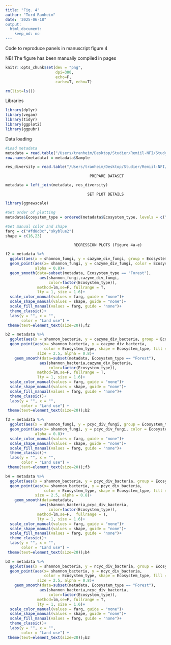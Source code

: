```yaml
---
title: "Fig. 4"
author: "Tord Ranheim"
date: '2025-06-18"
output:
  html_document:
    keep_md: no
---
```



Code to reproduce panels in manuscript figure 4

NB! The figure has been manually compiled in pages


```r
knitr::opts_chunk$set(dev = "png",
                      dpi=300,
                      echo=F,
                      cache=T, echo=T)
```


```r
rm(list=ls())
```


Libraries
```r
library(dplyr)
library(vegan)
library(tidyr)
library(ggplot2)
library(ggpubr)
```



Data loading
```r

#Load metadata
metadata = read.table("/Users/tranheim/Desktop/Studier/Remiil-NFI/Study 1/Processing/Metadata/Result/metadata.txt")
row.names(metadata) = metadata$Sample

```



```r

res_diversity = read.table("/Users/tranheim/Desktop/Studier/Remiil-NFI/Study 1/MS/Submission/NC/Code/Results/Diversity_results.txt")

```



                                         PREPARE DATASET
#############################################################################################


```r

metadata = left_join(metadata, res_diversity)

```

                                        SET PLOT DETAILS
#############################################################################################

```r
library(ggnewscale)

#Set order of plotting
metadata$Ecosystem_type = ordered(metadata$Ecosystem_type, levels = c("Grassland","Forest"))

#Set manual color and shape
farg = c("#fd8d3c","skyblue2")
shape = c(16,23)

```

                                  REGRESSION PLOTS (Figure 4a-e)
#############################################################################################

```r

f2 = metadata %>% 
  ggplot(aes(x = shannon_fungi, y = cazyme_div_fungi, group = Ecosystem_type)) +
  geom_point(aes(x= shannon_fungi, y = cazyme_div_fungi, color = Ecosystem_type, shape = Ecosystem_type, fill = Ecosystem_type),  size = 2.5,
             alpha = 0.8)+
  geom_smooth(data=subset(metadata, Ecosystem_type == "Forest"),
               aes(shannon_fungi,cazyme_div_fungi,
                   color=factor(Ecosystem_type)),
              method=lm,se=F, fullrange = T,
              lty = 1, size = 1.6)+
  scale_color_manual(values = farg, guide = "none")+
  scale_shape_manual(values = shape, guide = "none")+
  scale_fill_manual(values = farg, guide = "none")+
  theme_classic()+
  labs(y = "", x = "",
       color = "Land use") +
 theme(text=element_text(size=20));f2

```


```r

b2 = metadata %>% 
  ggplot(aes(x = shannon_bacteria, y = cazyme_div_bacteria, group = Ecosystem_type)) +
  geom_point(aes(x= shannon_bacteria, y = cazyme_div_bacteria, 
                 color = Ecosystem_type, shape = Ecosystem_type, fill = Ecosystem_type), 
              size = 2.5, alpha = 0.8)+
    geom_smooth(data=subset(metadata, Ecosystem_type == "Forest"),
               aes(shannon_bacteria,cazyme_div_bacteria,
                   color=factor(Ecosystem_type)),
              method=lm,se=F, fullrange = T,
              lty = 1, size = 1.6)+
  scale_color_manual(values = farg, guide = "none")+
  scale_shape_manual(values = shape, guide = "none")+
  scale_fill_manual(values = farg, guide = "none")+
  theme_classic()+
  labs(y = "", x = "",
       color = "Land use") +
 theme(text=element_text(size=20));b2

```


```r

f3 = metadata %>% 
  ggplot(aes(x = shannon_fungi, y = pcyc_div_fungi, group = Ecosystem_type)) +
  geom_point(aes(x= shannon_fungi, y = pcyc_div_fungi, color = Ecosystem_type, shape = Ecosystem_type, fill = Ecosystem_type),  size = 2.5,
             alpha = 0.8)+
  scale_color_manual(values = farg, guide = "none")+
  scale_shape_manual(values = shape, guide = "none")+
  scale_fill_manual(values = farg, guide = "none")+
  theme_classic()+
  labs(y = "", x = "",
       color = "Land use") +
 theme(text=element_text(size=20));f3

```


```r


b4 = metadata %>% 
  ggplot(aes(x = shannon_bacteria, y = pcyc_div_bacteria, group = Ecosystem_type)) +
  geom_point(aes(x= shannon_bacteria, y = pcyc_div_bacteria, 
                 color = Ecosystem_type, shape = Ecosystem_type, fill = Ecosystem_type), 
             size = 2.5, alpha = 0.8)+
    geom_smooth(data=metadata,
               aes(shannon_bacteria,pcyc_div_bacteria,
                   color=factor(Ecosystem_type)),
              method=lm,se=F,  fullrange = T,
              lty = 1, size = 1.6)+
  scale_color_manual(values = farg, guide = "none")+
  scale_shape_manual(values = shape, guide = "none")+
  scale_fill_manual(values = farg, guide = "none")+
  theme_classic()+
  labs(y = "", x = "",
       color = "Land use") +
 theme(text=element_text(size=20));b4

```


```r


b3 = metadata %>% 
  ggplot(aes(x = shannon_bacteria, y = ncyc_div_bacteria, group = Ecosystem_type)) +
  geom_point(aes(x= shannon_bacteria, y = ncyc_div_bacteria, 
                 color = Ecosystem_type, shape = Ecosystem_type, fill = Ecosystem_type), 
              size = 2.5, alpha = 0.8)+
    geom_smooth(data=subset(metadata, Ecosystem_type == "Forest"),
               aes(shannon_bacteria,ncyc_div_bacteria,
                   color=factor(Ecosystem_type)),
              method=lm,se=F, fullrange = T,
              lty = 1, size = 1.6)+
  scale_color_manual(values = farg, guide = "none")+
  scale_shape_manual(values = shape, guide = "none")+
  scale_fill_manual(values = farg, guide = "none")+
  theme_classic()+
  labs(y = "", x = "",
       color = "Land use") +
 theme(text=element_text(size=20));b3

```


